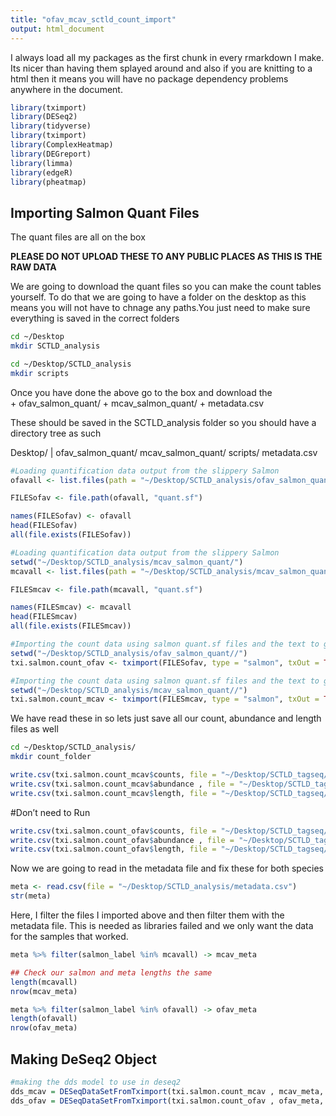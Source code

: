 ```yaml
---
title: "ofav_mcav_sctld_count_import"
output: html_document
---
```


I always load all my packages as the first chunk in every rmarkdown I make. Its nicer than having them splayed around and also if you are knitting to a html then it means you will have no package dependency problems anywhere in the document. 

```r
library(tximport)
library(DESeq2)
library(tidyverse)
library(tximport)
library(ComplexHeatmap)
library(DEGreport)
library(limma)
library(edgeR)
library(pheatmap)
```


## Importing Salmon Quant Files

The quant files are all on the box 

**PLEASE DO NOT UPLOAD THESE TO ANY PUBLIC PLACES AS THIS IS THE RAW DATA**

We are going to download the quant files so you can make the count tables yourself. To do that we are going to have a folder on the desktop as this means you will not have to chnage any paths.You just need to make sure everything is saved in the correct folders 

```bash
cd ~/Desktop
mkdir SCTLD_analysis
```

```bash
cd ~/Desktop/SCTLD_analysis
mkdir scripts
```

Once you have done the above go to the box and download the  
+ ofav_salmon_quant/
+ mcav_salmon_quant/
+ metadata.csv

These should be saved in the SCTLD_analysis folder so you should have a directory tree as such 

Desktop/
      |
      ofav_salmon_quant/
      mcav_salmon_quant/
      scripts/
      metadata.csv
      

```r
#Loading quantification data output from the slippery Salmon
ofavall <- list.files(path = "~/Desktop/SCTLD_analysis/ofav_salmon_quant//", full.names = F, pattern = "\\_salmon$")

FILESofav <- file.path(ofavall, "quant.sf")

names(FILESofav) <- ofavall
head(FILESofav)
all(file.exists(FILESofav))
```

```r
#Loading quantification data output from the slippery Salmon
setwd("~/Desktop/SCTLD_analysis/mcav_salmon_quant/")
mcavall <- list.files(path = "~/Desktop/SCTLD_analysis/mcav_salmon_quant//", full.names = F, pattern = "\\_salmon$")

FILESmcav <- file.path(mcavall, "quant.sf")

names(FILESmcav) <- mcavall
head(FILESmcav)
all(file.exists(FILESmcav))
```

```r
#Importing the count data using salmon quant.sf files and the text to gene file
setwd("~/Desktop/SCTLD_analysis/ofav_salmon_quant//")
txi.salmon.count_ofav <- tximport(FILESofav, type = "salmon", txOut = TRUE )
```

```r
#Importing the count data using salmon quant.sf files and the text to gene file
setwd("~/Desktop/SCTLD_analysis/mcav_salmon_quant//")
txi.salmon.count_mcav <- tximport(FILESmcav, type = "salmon", txOut = TRUE )
```

We have read these in so lets just save all our count, abundance and length files as well

```bash
cd ~/Desktop/SCTLD_analysis/
mkdir count_folder
```

```r
write.csv(txi.salmon.count_mcav$counts, file = "~/Desktop/SCTLD_tagseq/count_folder/mcav_counts.csv")
write.csv(txi.salmon.count_mcav$abundance , file = "~/Desktop/SCTLD_tagseq/count_folder/mcav_abundance.csv")
write.csv(txi.salmon.count_mcav$length, file = "~/Desktop/SCTLD_tagseq/count_folder/mcav_length.csv")
```

#Don't need to Run
```r
write.csv(txi.salmon.count_ofav$counts, file = "~/Desktop/SCTLD_tagseq/count_folder/ofav_counts.csv")
write.csv(txi.salmon.count_ofav$abundance , file = "~/Desktop/SCTLD_tagseq/count_folder/ofav_abundance.csv")
write.csv(txi.salmon.count_ofav$length, file = "~/Desktop/SCTLD_tagseq/count_folder/ofav_length.csv")
```

Now we are going to read in the metadata file and fix these for both species

```r
meta <- read.csv(file = "~/Desktop/SCTLD_analysis/metadata.csv")
str(meta)
```

Here, I filter the files I imported above and then filter them with the metadata file. This is needed as libraries failed and we only want the data for the samples that worked.  

```r
meta %>% filter(salmon_label %in% mcavall) -> mcav_meta

## Check our salmon and meta lengths the same
length(mcavall)
nrow(mcav_meta)
```

```r
meta %>% filter(salmon_label %in% ofavall) -> ofav_meta
length(ofavall)
nrow(ofav_meta)
```

## Making DeSeq2 Object 

```r
#making the dds model to use in deseq2
dds_mcav = DESeqDataSetFromTximport(txi.salmon.count_mcav , mcav_meta, ~ Correct_treatment)
dds_ofav = DESeqDataSetFromTximport(txi.salmon.count_ofav , ofav_meta, ~ Correct_treatment)
```













